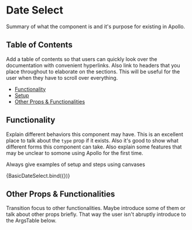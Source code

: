 


<Meta title="Form/Date Select" component={DateSelect} />

# Date Select

Summary of what the component is and it's purpose for existing in Apollo.

## Table of Contents

Add a table of contents so that users can quickly look over the documentation with
convenient hyperlinks. Also link to headers that you place throughout to elaborate
on the sections. This will be useful for the user when they have to scroll over
everything.

- [Functionality](#functionality)
- [Setup](#setup)
- [Other Props & Functionalities](#other-props--functionalities)

## Functionality

Explain different behaviors this component may have. This is an excellent place to talk
about the `type` prop if it exists. Also it's good to show what different forms this
component can take. Also explain some features that may be unclear to somone using 
Apollo
for the first time.

Always give examples of setup and steps using canvases

<Canvas>
	<Story name="Basic Date Select" args={{ placeholder: "Pick a date" }}>
		{BasicDateSelect.bind({})}
	</Story>
</Canvas>

## Other Props & Functionalities

Transition focus to other functionalities. Maybe introduce some of them or talk about 
other props briefly. That way the user isn't abruptly introduce to the ArgsTable 
below.

<ArgsTable of={DateSelect} />